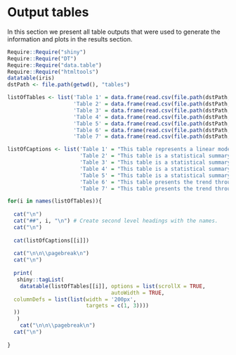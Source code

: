 # Output tables

In this section we present all table outputs that were used to generate the 
information and plots in the results section.  

```r
Require::Require("shiny")
Require::Require("DT")
Require::Require("data.table")
Require::Require("htmltools")
datatable(iris)
dstPath <- file.path(getwd(), "tables")
```

```r

listOfTables <- list('Table 1' = data.frame(read.csv(file.path(dstPath, "anovaLmCovariates.csv"))),
                     'Table 2' = data.frame(read.csv(file.path(dstPath, "habitatDT.csv"))),
                     'Table 3' = data.frame(read.csv(file.path(dstPath, "meanHabitatDT.csv"))),
                     'Table 4' = data.frame(read.csv(file.path(dstPath, "speciesDT.csv"))),
                     'Table 5' = data.frame(read.csv(file.path(dstPath, "meanSpeciesDT.csv"))),
                     'Table 6' = data.frame(read.csv(file.path(dstPath, "throughTimeTableGroupsD.csv"))),
                     'Table 7' = data.frame(read.csv(file.path(dstPath, "throughTimeTableSD.csv"))))

listOfCaptions <- list('Table 1' = "This table represents a linear model fitted with all data available to identify which covariates influence the calculation of BCUI results",
                       'Table 2' = "This table is a statistical summary of all data for each habitat group per scenario",
                       'Table 3' = "This table is a statistical summary of all data for habitat group across all scenarios",
                       'Table 4' = "This table is a statistical summary of all data for each species per scenario",
                       'Table 5' = "This table is a statistical summary of all data for individual species across all scenarios",
                       'Table 6' = "This table presents the trend through time for each habitat group per scenario",
                       'Table 7' = "This table presents the trend through time for each species per scenario")

for(i in names(listOfTables)){
  
  cat("\n") 
  cat("##", i, "\n") # Create second level headings with the names.
  cat("\n")
  
  cat(listOfCaptions[[i]])
    
  cat("\n\n\\pagebreak\n")
  cat("\n")
  
  print(
   shiny::tagList(
    datatable(listOfTables[[i]], options = list(scrollX = TRUE,
                                 autoWidth = TRUE,
  columnDefs = list(list(width = '200px', 
                         targets = c(1, 3))))
  ))
   )
    cat("\n\n\\pagebreak\n")
  cat("\n")
  
}
```

